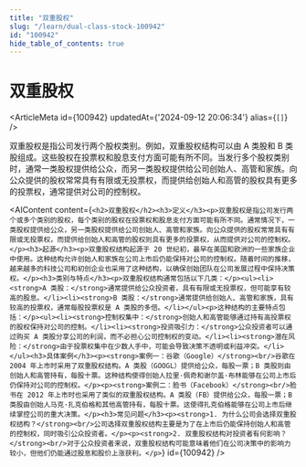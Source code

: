 ```yaml
---
title: "双重股权"
slug: "/learn/dual-class-stock-100942"
id: "100942"
hide_table_of_contents: true
---
```



# 双重股权

<ArticleMeta id={100942} updatedAt={'2024-09-12 20:06:34'} alias={`[]`} />
<div className='border-solid border-b border-t-0 my-4 border-[var(--ifm-color-gray-300)]' />

双重股权是指公司发行两个股权类别。例如，双重股权结构可以由 A 类股和 B 类股组成。这些股权在投票权和股息支付方面可能有所不同。当发行多个股权类别时，通常一类股权提供给公众，而另一类股权提供给公司创始人、高管和家族。向公众提供的股权常常具有有限或无投票权，而提供给创始人和高管的股权具有更多的投票权，通常提供对公司的控制权。

<AIContent content={`<h2>双重股权</h2><h3>定义</h3><p>双重股权是指公司发行两个或多个类别的股权，每个类别的股权在投票权和股息支付方面可能有所不同。通常情况下，一类股权提供给公众，另一类股权提供给公司创始人、高管和家族。向公众提供的股权常常具有有限或无投票权，而提供给创始人和高管的股权则具有更多的投票权，从而提供对公司的控制权。</p><h3>起源</h3><p>双重股权结构起源于 20 世纪初，最早在美国和欧洲的一些家族企业中使用。这种结构允许创始人和家族在公司上市后仍能保持对公司的控制权。随着时间的推移，越来越多的科技公司和初创企业也采用了这种结构，以确保创始团队在公司发展过程中保持决策权。</p><h3>类别与特点</h3><p>双重股权结构通常包括以下几类：</p><ul><li><strong>A 类股：</strong>通常提供给公众投资者，具有有限或无投票权，但可能享有较高的股息。</li><li><strong>B 类股：</strong>通常提供给创始人、高管和家族，具有较高的投票权，通常每股投票权是 A 类股的多倍。</li></ul><p>这种结构的主要特点包括：</p><ul><li><strong>控制权集中：</strong>创始人和高管能够通过持有高投票权的股权保持对公司的控制。</li><li><strong>投资吸引力：</strong>公众投资者可以通过购买 A 类股分享公司的利润，而不必担心公司控制权的变动。</li><li><strong>潜在风险：</strong>由于投票权集中在少数人手中，可能会导致决策不透明或利益冲突。</li></ul><h3>具体案例</h3><p><strong>案例一：谷歌（Google）</strong><br/>谷歌在 2004 年上市时采用了双重股权结构。A 类股（GOOGL）提供给公众，每股一票；B 类股则由创始人和高管持有，每股十票。这种结构使得创始人拉里·佩奇和谢尔盖·布林能够在公司上市后仍保持对公司的控制权。</p><p><strong>案例二：脸书（Facebook）</strong><br/>脸书在 2012 年上市时也采用了类似的双重股权结构。A 类股（FB）提供给公众，每股一票；B 类股由创始人马克·扎克伯格和其他高管持有，每股十票。这使得扎克伯格能够在公司上市后继续掌控公司的重大决策。</p><h3>常见问题</h3><p><strong>1. 为什么公司会选择双重股权结构？</strong><br/>公司选择双重股权结构主要是为了在上市后仍能保持创始人和高管的控制权，同时吸引公众投资者。</p><p><strong>2. 双重股权结构对投资者有何影响？</strong><br/>对于公众投资者来说，双重股权结构可能意味着他们在公司决策中的影响力较小，但他们仍能通过股息和股价上涨获利。</p>`} id={100942} />
